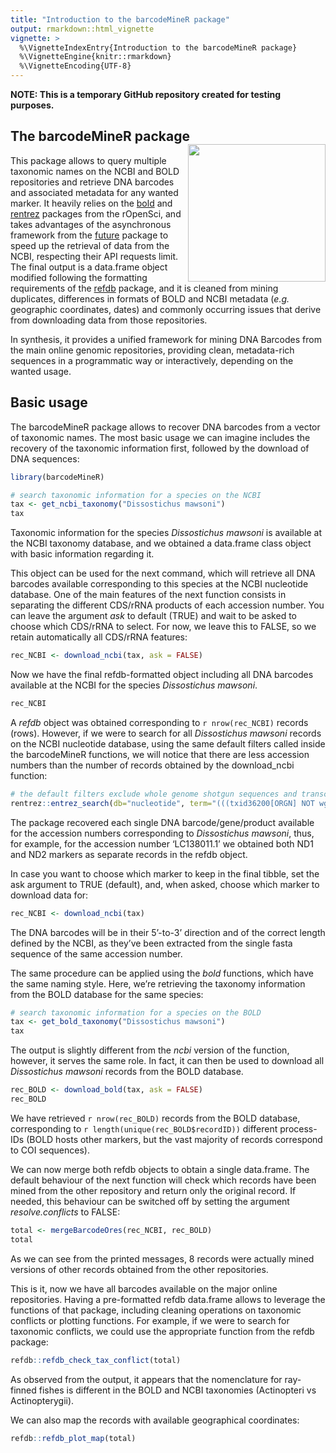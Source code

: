 ```yaml
---
title: "Introduction to the barcodeMineR package"
output: rmarkdown::html_vignette
vignette: >
  %\VignetteIndexEntry{Introduction to the barcodeMineR package}
  %\VignetteEngine{knitr::rmarkdown}
  %\VignetteEncoding{UTF-8}
---
```


**NOTE: This is a temporary GitHub repository created for testing purposes.**

## The barcodeMineR package <img src='../man/figures/barcodeMineR_logo.png' align="right" height="220" />

This package allows to query multiple taxonomic names on the NCBI and BOLD repositories and retrieve DNA barcodes and associated metadata for any wanted marker. It heavily relies on the [bold](https://github.com/ropensci/bold) and [rentrez](https://github.com/ropensci) packages from the rOpenSci, and takes advantages of the asynchronous framework from the [future](https://github.com/HenrikBengtsson/future) package to speed up the retrieval of data from the NCBI, respecting their API requests limit. The final output is a data.frame object modified following the formatting requirements of the [refdb](https://github.com/fkeck/refdb) package, and it is cleaned from mining duplicates, differences in formats of BOLD and NCBI metadata (*e.g.* geographic coordinates, dates) and commonly occurring issues that derive from downloading data from those repositories.

In synthesis, it provides a unified framework for mining DNA Barcodes from the main online genomic repositories, providing clean, metadata-rich sequences in a programmatic way or interactively, depending on the wanted usage.

## Basic usage

The barcodeMineR package allows to recover DNA barcodes from a vector of taxonomic names.
The most basic usage we can imagine includes the recovery of the taxonomic information first, followed by the download of DNA sequences:

```r
library(barcodeMineR)

# search taxonomic information for a species on the NCBI
tax <- get_ncbi_taxonomy("Dissostichus mawsoni")
tax
```

Taxonomic information for the species _Dissostichus mawsoni_ is available at the NCBI taxonomy database, and we obtained a data.frame class object with basic information regarding it.

This object can be used for the next command, which will retrieve all DNA barcodes available corresponding to this species at the NCBI nucleotide database. One of the main features of the next function consists in separating the different CDS/rRNA products of each accession number. You can leave the argument _ask_ to default (TRUE) and wait to be asked to choose which CDS/rRNA to select. For now, we leave this to FALSE, so we retain automatically all CDS/rRNA features:

```r
rec_NCBI <- download_ncbi(tax, ask = FALSE)

```

Now we have the final refdb-formatted object including all DNA barcodes available at the NCBI for the species _Dissostichus mawsoni_.

```r
rec_NCBI
```

A _refdb_ object was obtained corresponding to `r nrow(rec_NCBI)` records (rows). However, if we were to search for all _Dissostichus mawsoni_ records on the NCBI nucleotide database, using the same default filters called inside the barcodeMineR functions, we will notice that there are less accession numbers than the number of records obtained by the download_ncbi function:

```r
# the default filters exclude whole genome shotgun sequences and transcribed shotgun assembly products
rentrez::entrez_search(db="nucleotide", term="(((txid36200[ORGN] NOT wgs[Keyword]) NOT tsa[Keyword]) AND biomol_genomic[PROP]) AND (cds[Feature key] OR rrna[Feature key])")
```

The package recovered each single DNA barcode/gene/product available for the accession numbers corresponding
to _Dissostichus mawsoni_, thus, for example, for the accession number 'LC138011.1' we obtained both ND1 and ND2 markers as separate records in the refdb object.

In case you want to choose which marker to keep in the final tibble, set the ask argument to TRUE (default), and, when asked, choose which marker to download data for:

```r
rec_NCBI <- download_ncbi(tax)
```

The DNA barcodes will be in their 5'-to-3' direction and of the correct length defined by the NCBI, as they've been extracted from the single fasta sequence of the same accession number.

The same procedure can be applied using the *bold* functions, which have the same naming style. Here, we're retrieving the taxonomy information from the BOLD database for the same species:

```r
# search taxonomic information for a species on the BOLD
tax <- get_bold_taxonomy("Dissostichus mawsoni")
tax

```

The output is slightly different from the *ncbi* version of the function, however, it serves the same role. In fact, it can then be used to download all _Dissostichus mawsoni_ records from the BOLD database.

```r
rec_BOLD <- download_bold(tax, ask = FALSE)
rec_BOLD
```

We have retrieved `r nrow(rec_BOLD)` records from the BOLD database, corresponding to `r length(unique(rec_BOLD$recordID))` different process-IDs (BOLD hosts other markers, but the vast majority of records correspond to COI sequences).

We can now merge both refdb objects to obtain a single data.frame. The default behaviour of the next function will check which records have been mined from the other repository and return only the original record. If needed, this behaviour can be switched off by setting the argument _resolve.conflicts_ to FALSE:

```r
total <- mergeBarcodeOres(rec_NCBI, rec_BOLD)
total
```

As we can see from the printed messages, 8 records were actually mined versions of other records obtained from the other repositories.

This is it, now we have all barcodes available on the major online repositories. Having a pre-formatted refdb data.frame allows to leverage the functions of that package, including cleaning operations on taxonomic conflicts or plotting functions. For example, if we were to search for taxonomic conflicts, we could use the appropriate function from the refdb package:

```r
refdb::refdb_check_tax_conflict(total)
```

As observed from the output, it appears that the nomenclature for ray-finned fishes is different in the BOLD and NCBI taxonomies (Actinopteri vs Actinopterygii).

We can also map the records with available geographical coordinates:

```r
refdb::refdb_plot_map(total)
```







